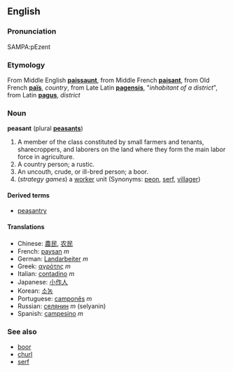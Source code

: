 ==English==
===Pronunciation===
SAMPA:pEzent

===Etymology===
From Middle English '''[[paissaunt]]''', from Middle French '''[[paisant]]''', from Old French '''[[païs]]''', ''country'', from Late Latin '''[[pagensis]]''', "''inhabitant of a district''", from Latin '''[[pagus]]''', ''district''

===Noun===
'''peasant''' (plural '''[[peasants]]''')

#A member of the class constituted by small farmers and tenants, sharecroppers, and laborers on the land where they form the main labor force in agriculture.
#A country person; a rustic.
#An uncouth, crude, or ill-bred person; a boor.
#(''strategy games'') a [[worker]] unit (Synonyms: [[peon]], [[serf]], [[villager]])

====Derived terms====
*[[peasantry]]

====Translations====
*Chinese: [[農民]], [[农民]]
*French: [[paysan]] ''m''
*German: [[Landarbeiter]] ''m''
*Greek: [[αγρότης]] ''m''
*Italian: [[contadino]] ''m''
*Japanese: [[小作人]]
*Korean: [[소농]]
*Portuguese: [[camponês]] ''m''
*Russian: [[селянин]] ''m'' (selyanin)
*Spanish: [[campesino]] ''m''

===See also===
*[[boor]]
*[[churl]]
*[[serf]]